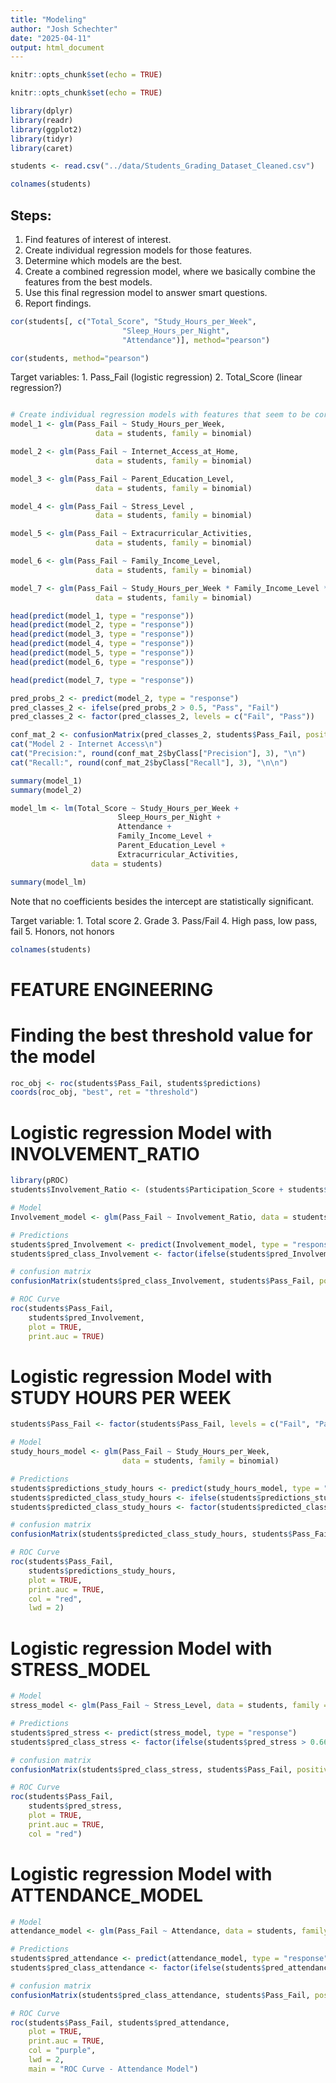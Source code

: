 ```yaml
---
title: "Modeling"
author: "Josh Schechter"
date: "2025-04-11"
output: html_document
---
```


```r
knitr::opts_chunk$set(echo = TRUE)
```

```r
knitr::opts_chunk$set(echo = TRUE)
```

```r
library(dplyr)
library(readr)
library(ggplot2)
library(tidyr)
library(caret)
```

```r
students <- read.csv("../data/Students_Grading_Dataset_Cleaned.csv")
```

```r
colnames(students)
```
## Steps:
1. Find features of interest of interest.
2. Create individual regression models for those features.
3. Determine which models are the best.
4. Create a combined regression model, where we basically combine the features from the best models.
5. Use this final regression model to answer smart questions.
6. Report findings.

```r


cor(students[, c("Total_Score", "Study_Hours_per_Week", 
                         "Sleep_Hours_per_Night", 
                         "Attendance")], method="pearson")
```
```r
cor(students, method="pearson")
```

Target variables:
1. Pass_Fail (logistic regression)
2. Total_Score (linear regression?)

```r

```

```r
# Create individual regression models with features that seem to be correlated to the target variable
model_1 <- glm(Pass_Fail ~ Study_Hours_per_Week, 
                   data = students, family = binomial)

model_2 <- glm(Pass_Fail ~ Internet_Access_at_Home, 
                   data = students, family = binomial)

model_3 <- glm(Pass_Fail ~ Parent_Education_Level, 
                   data = students, family = binomial)

model_4 <- glm(Pass_Fail ~ Stress_Level , 
                   data = students, family = binomial)

model_5 <- glm(Pass_Fail ~ Extracurricular_Activities, 
                   data = students, family = binomial)

model_6 <- glm(Pass_Fail ~ Family_Income_Level, 
                   data = students, family = binomial)

model_7 <- glm(Pass_Fail ~ Study_Hours_per_Week * Family_Income_Level * Parent_Education_Level, 
                   data = students, family = binomial)
```

```r
head(predict(model_1, type = "response"))
head(predict(model_2, type = "response"))
head(predict(model_3, type = "response"))
head(predict(model_4, type = "response"))
head(predict(model_5, type = "response"))
head(predict(model_6, type = "response"))

head(predict(model_7, type = "response"))
```
```r
pred_probs_2 <- predict(model_2, type = "response")
pred_classes_2 <- ifelse(pred_probs_2 > 0.5, "Pass", "Fail")
pred_classes_2 <- factor(pred_classes_2, levels = c("Fail", "Pass"))

conf_mat_2 <- confusionMatrix(pred_classes_2, students$Pass_Fail, positive = "Pass")
cat("Model 2 - Internet Access\n")
cat("Precision:", round(conf_mat_2$byClass["Precision"], 3), "\n")
cat("Recall:", round(conf_mat_2$byClass["Recall"], 3), "\n\n")
```

```r
summary(model_1)
summary(model_2)
```


```r
model_lm <- lm(Total_Score ~ Study_Hours_per_Week + 
                        Sleep_Hours_per_Night + 
                        Attendance + 
                        Family_Income_Level + 
                        Parent_Education_Level + 
                        Extracurricular_Activities, 
                  data = students)
```


```r
summary(model_lm)
```


Note that no coefficients besides the intercept are statistically significant.

Target variable:
 1. Total score
 2. Grade
 3. Pass/Fail
 4. High pass, low pass, fail
 5. Honors, not honors


```r
colnames(students) 
```

# FEATURE ENGINEERING
# Finding the best threshold value for the model
```r
roc_obj <- roc(students$Pass_Fail, students$predictions)
coords(roc_obj, "best", ret = "threshold")  
```

# Logistic regression Model with INVOLVEMENT_RATIO
```r
library(pROC)
students$Involvement_Ratio <- (students$Participation_Score + students$Attendance + students$Study_Hours_per_Week) / 3

# Model
Involvement_model <- glm(Pass_Fail ~ Involvement_Ratio, data = students, family = "binomial")

# Predictions
students$pred_Involvement <- predict(Involvement_model, type = "response")
students$pred_class_Involvement <- factor(ifelse(students$pred_Involvement > 0.66, "Pass", "Fail"), levels = c("Fail", "Pass"))

# confusion matrix
confusionMatrix(students$pred_class_Involvement, students$Pass_Fail, positive = "Pass")

# ROC Curve
roc(students$Pass_Fail,
    students$pred_Involvement,
    plot = TRUE,
    print.auc = TRUE)

```

# Logistic regression Model with STUDY HOURS PER WEEK
```r
students$Pass_Fail <- factor(students$Pass_Fail, levels = c("Fail", "Pass"))

# Model
study_hours_model <- glm(Pass_Fail ~ Study_Hours_per_Week,
                         data = students, family = binomial)

# Predictions
students$predictions_study_hours <- predict(study_hours_model, type = "response")
students$predicted_class_study_hours <- ifelse(students$predictions_study_hours > 0.66, "Pass", "Fail")
students$predicted_class_study_hours <- factor(students$predicted_class_study_hours, levels = c("Fail", "Pass"))

# confusion matrix
confusionMatrix(students$predicted_class_study_hours, students$Pass_Fail, positive = "Pass")

# ROC Curve 
roc(students$Pass_Fail,
    students$predictions_study_hours,
    plot = TRUE,
    print.auc = TRUE,
    col = "red",
    lwd = 2)

```

# Logistic regression Model with STRESS_MODEL
```r

# Model
stress_model <- glm(Pass_Fail ~ Stress_Level, data = students, family = "binomial")

# Predictions
students$pred_stress <- predict(stress_model, type = "response")
students$pred_class_stress <- factor(ifelse(students$pred_stress > 0.66, "Pass", "Fail"), levels = c("Fail", "Pass"))

# confusion matrix
confusionMatrix(students$pred_class_stress, students$Pass_Fail, positive = "Pass")

# ROC Curve
roc(students$Pass_Fail,
    students$pred_stress,
    plot = TRUE,
    print.auc = TRUE,
    col = "red")
```

# Logistic regression Model with ATTENDANCE_MODEL
```r
# Model
attendance_model <- glm(Pass_Fail ~ Attendance, data = students, family = "binomial")

# Predictions
students$pred_attendance <- predict(attendance_model, type = "response")
students$pred_class_attendance <- factor(ifelse(students$pred_attendance > 0.66, "Pass", "Fail"), levels = c("Fail", "Pass"))

# confusion matrix
confusionMatrix(students$pred_class_attendance, students$Pass_Fail, positive = "Pass")

# ROC Curve
roc(students$Pass_Fail, students$pred_attendance,
    plot = TRUE,
    print.auc = TRUE,
    col = "purple",
    lwd = 2,
    main = "ROC Curve - Attendance Model")

```



